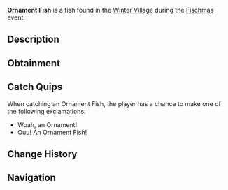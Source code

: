 {{FishInfobox
|image          = Ornament Fish.png
|rarity         = Limited
|event          = Fischmas
|sea            = First Sea
|location       = [[Fischmas]]
|sublocation    = 
|sources        = Basic Present, Fishing Rod, Supreme Present, Unique Present
|radar_location = 
|prog_speed     = -5
|xp             = 165
|weather        = 
|time           = 
|season         = Autumn
|bait           = Holly Berry
|base_weight    = 0.7
|base_value     = 140
|weight_range   = 0.4
|base_chance    = 15
|base_resil     = 80
}}
'''Ornament Fish''' is a {{Rarity|Limited}} fish found in the [[Winter Village]] during the [[Fischmas]] event.

== Description ==
{{Description|An decorative ornament in the shape of a fish. Seems to exhibit signs of low intelligence.|Bestiary Entry}}

== Obtainment ==
{{Description|Only can be caught during Fischmas24.|Bestiary Hint}}
{{Fish Availability|
Fischmas/Winter Village
|top_rods      = 
Krampus's Rod\146639.45\234755.53;
Magma Rod\141982.18\227300;
Plastic Rod\129596.95\207472.41;
Buddy Bond Rod\96272.02\172869.15;
Fast Rod\93212.22\232889.22;
Fischer's Rod\82469.68\206049.15;
Ethereal Prism Rod\77037.54\106147.55;
Seraphic Rod\74609.42\85813.21;
No-Life Rod\73664.58\88275.91;
Rod Of The Forgotten Fang\69910.94\83917.92;
Challenger's Rod\67723.67\83805.4;
Trident Rod\66798.17\84754.06;
Free Spirit Rod\65889.49\83601.12;
Rod Of The Depths\63125.46\76843.99;
Zeus Rod\62068.7\78081.14;
Rod Of The Exalted One\61875.17\78930.02;
Verdant Shear Rod\61294.01\78891.03;
Blazebringer Rod\59101.78\75505.98;
Depthseeker Rod\55981.77\70194.09;
Avalanche Rod\50630.32\63228.44;
Volcanic Rod\48361.37\61760.65;
Training Rod\42124.61\131064.97;
Steady Rod\23403.62\20810.33
|recommended   = Ethereal Prism Rod
}}

== Catch Quips ==
When catching an Ornament Fish, the player has a chance to make one of the following exclamations:
* Woah, an Ornament!
* Ouu! An Ornament Fish!

== Change History ==
{{Change History|{{subst:Current Version}}}}

== Navigation ==
{{Fish Navbox|Fischmas}}